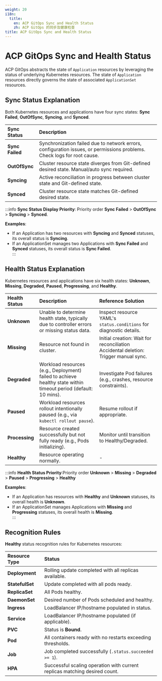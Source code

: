 ```yaml
---
weight: 20
i18n:
  title:
    en: ACP GitOps Sync and Health Status
    zh: ACP GitOps 的同步及健康检查
title: ACP GitOps Sync and Health Status
---
```


# ACP GitOps Sync and Health Status

ACP GitOps abstracts the state of `Application` resources by leveraging the status of underlying Kubernetes resources. The state of `Application` resources directly governs the state of associated `ApplicationSet` resources.  

## Sync Status Explanation 

Both Kubernetes resources and applications have four sync states: **Sync Failed**, **OutOfSync**, **Syncing**, and **Synced**.  

| **Sync Status**  | **Description**                                 |
| :--------------- | :---------------------------------------------- |
| **Sync Failed** | Synchronization failed due to network errors, configuration issues, or permissions problems. Check logs for root cause. |
| **OutOfSync** | Cluster resource state diverges from Git-defined desired state. Manual/auto sync required. |
| **Syncing** | Active reconciliation in progress between cluster state and Git-defined state. |
| **Synced** | Cluster resource state matches Git-defined desired state. |

:::info
**Sync Status Display Priority**: Priority order **Sync Failed** > **OutOfSync** > **Syncing** > **Synced**.

**Examples**:  
- If an Application has two resources with **Syncing** and **Synced** statuses, its overall status is **Syncing**.    
- If an ApplicationSet manages two Applications with **Sync Failed** and **Synced** statuses, its overall status is **Sync Failed**.  
:::

## Health Status Explanation

Kubernetes resources and applications have six health states: **Unknown**, **Missing**, **Degraded**, **Paused**, **Progressing**, and **Healthy**.  

| **Health Status** | **Description**  | **Reference Solution**   |
|:----------------- |:---------------- |:------------------------ |
| **Unknown**   | Unable to determine health state, typically due to controller errors or missing status data.  | Inspect resource YAML's `status.conditions` for diagnostic details. |
| **Missing**   | Resource not found in cluster. | Initial creation: Wait for reconciliation <br/> Accidental deletion: Trigger manual sync. |
| **Degraded**   | Workload resources (e.g., Deployment) failed to achieve healthy state within timeout period (default: 10 mins). | Investigate Pod failures (e.g., crashes, resource constraints). |
| **Paused**   | Workload resources rollout intentionally paused (e.g., via <code>kubectl rollout pause</code>). | Resume rollout if appropriate.|
| **Processing** | Resource created successfully but not fully ready (e.g., Pods initializing). | Monitor until transition to Healthy/Degraded. |
| **Healthy**   | Resource operating normally.   | - |

:::info
**Health Status Priority**:Priority order **Unknown** > **Missing** > **Degraded** > **Paused** > **Progressing** > **Healthy**  

**Examples**:  
- If an Application has resources with **Healthy** and **Unknown** statuses, its overall health is **Unknown**.  
- If an ApplicationSet manages Applications with **Missing** and **Progressing** statuses, its overall health is **Missing**.  
:::

## Recognition Rules

**Healthy** status recognition rules for Kubernetes resources: 

| **Resource Type**               | **Status**                                      |
| :------------------------ | :------------------------------------ |
| **Deployment**           | Rolling update completed with all replicas available.  |
| **StatefulSet**          | Update completed with all pods ready.       |
| **ReplicaSet**           | All Pods healthy.             |
| **DaemonSet**            | Desired number of Pods scheduled and healthy.  |
| **Ingress**              | LoadBalancer IP/hostname populated in status.  |
| **Service**              | LoadBalancer IP/hostname populated (if applicable).  |
| **PVC**                  | Status is **Bound**.                      |
| **Pod**                  | All containers ready with no restarts exceeding thresholds.    |
| **Job**                  | Job completed successfully (`.status.succeeded >= 1`).   |
| **HPA**                  | Successful scaling operation with current replicas matching desired count.  |
